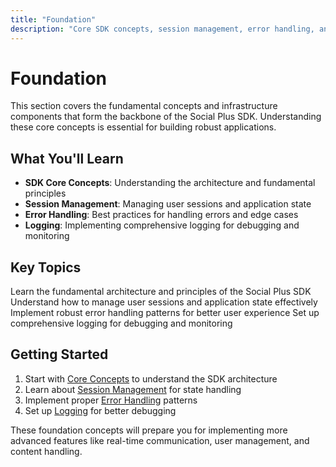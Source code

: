 ```yaml
---
title: "Foundation"
description: "Core SDK concepts, session management, error handling, and logging fundamentals for Social Plus SDK development."
---
```


# Foundation

This section covers the fundamental concepts and infrastructure components that form the backbone of the Social Plus SDK. Understanding these core concepts is essential for building robust applications.

## What You'll Learn

- **SDK Core Concepts**: Understanding the architecture and fundamental principles
- **Session Management**: Managing user sessions and application state
- **Error Handling**: Best practices for handling errors and edge cases
- **Logging**: Implementing comprehensive logging for debugging and monitoring

## Key Topics

<CardGroup cols={2}>
  <Card title="Core Concepts" icon="foundation" href="/social-plus-sdk/core-concepts/foundation/core-concept">
    Learn the fundamental architecture and principles of the Social Plus SDK
  </Card>
  
  <Card title="Session State" icon="clock" href="/social-plus-sdk/core-concepts/foundation/session-state">
    Understand how to manage user sessions and application state effectively
  </Card>
  
  <Card title="Error Handling" icon="exclamation-triangle" href="/social-plus-sdk/core-concepts/foundation/error-handling">
    Implement robust error handling patterns for better user experience
  </Card>
  
  <Card title="Logging" icon="file-text" href="/social-plus-sdk/core-concepts/foundation/logging">
    Set up comprehensive logging for debugging and monitoring
  </Card>
</CardGroup>

## Getting Started

1. Start with [Core Concepts](/social-plus-sdk/core-concepts/foundation/core-concept) to understand the SDK architecture
2. Learn about [Session Management](/social-plus-sdk/core-concepts/foundation/session-state) for state handling
3. Implement proper [Error Handling](/social-plus-sdk/core-concepts/foundation/error-handling) patterns
4. Set up [Logging](/social-plus-sdk/core-concepts/foundation/logging) for better debugging

These foundation concepts will prepare you for implementing more advanced features like real-time communication, user management, and content handling.
